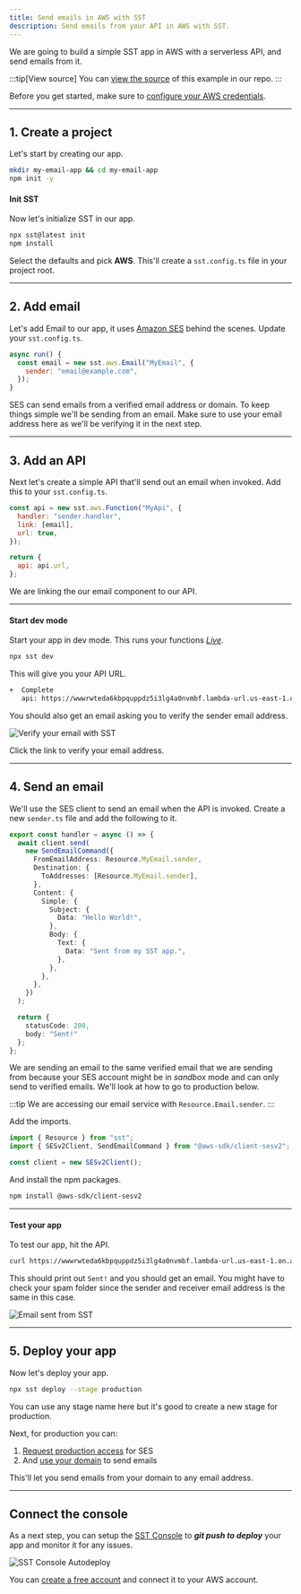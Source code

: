 ```yaml
---
title: Send emails in AWS with SST
description: Send emails from your API in AWS with SST.
---
```


We are going to build a simple SST app in AWS with a serverless API, and send emails from it.

:::tip[View source]
You can [view the source](https://github.com/sst/ion/tree/dev/examples/aws-email) of this example in our repo.
:::

Before you get started, make sure to [configure your AWS credentials](https://docs.sst.dev/advanced/iam-credentials#loading-from-a-file).

---

## 1. Create a project

Let's start by creating our app.

```bash
mkdir my-email-app && cd my-email-app
npm init -y
```

#### Init SST

Now let's initialize SST in our app.

```bash
npx sst@latest init
npm install
```

Select the defaults and pick **AWS**. This'll create a `sst.config.ts` file in your project root.

---

## 2. Add email

Let's add Email to our app, it uses [Amazon SES](https://aws.amazon.com/ses/) behind the scenes. Update your `sst.config.ts`.

```js title="sst.config.ts" {3}
async run() {
  const email = new sst.aws.Email("MyEmail", {
    sender: "email@example.com",
  });
}
```

SES can send emails from a verified email address or domain. To keep things simple we'll be sending from an email. Make sure to use your email address here as we'll be verifying it in the next step.

---

## 3. Add an API

Next let's create a simple API that'll send out an email when invoked. Add this to your `sst.config.ts`.

```js title="sst.config.ts" {3}
const api = new sst.aws.Function("MyApi", {
  handler: "sender.handler",
  link: [email],
  url: true,
});

return {
  api: api.url,
};
```

We are linking the our email component to our API.

---

#### Start dev mode

Start your app in dev mode. This runs your functions [_Live_](/docs/live/).

```bash
npx sst dev
```

This will give you your API URL.

```bash frame="none"
+  Complete
   api: https://wwwrwteda6kbpquppdz5i3lg4a0nvmbf.lambda-url.us-east-1.on.aws/
```

You should also get an email asking you to verify the sender email address.

![Verify your email with SST](../../../../../assets/docs/start/verify-your-email-with-sst.png)

Click the link to verify your email address. 

---

## 4. Send an email

We'll use the SES client to send an email when the API is invoked. Create a new `sender.ts` file and add the following to it.

```ts title="sender.ts" {4}
export const handler = async () => {
  await client.send(
    new SendEmailCommand({
      FromEmailAddress: Resource.MyEmail.sender,
      Destination: {
        ToAddresses: [Resource.MyEmail.sender],
      },
      Content: {
        Simple: {
          Subject: {
            Data: "Hello World!",
          },
          Body: {
            Text: {
              Data: "Sent from my SST app.",
            },
          },
        },
      },
    })
  );

  return {
    statusCode: 200,
    body: "Sent!"
  };
};
```

We are sending an email to the same verified email that we are sending from because your SES account might be in _sandbox_ mode and can only send to verified emails. We'll look at how to go to production below.

:::tip
We are accessing our email service with `Resource.Email.sender`.
:::

Add the imports.

```ts title="sender.ts"
import { Resource } from "sst";
import { SESv2Client, SendEmailCommand } from "@aws-sdk/client-sesv2";

const client = new SESv2Client();
```

And install the npm packages.

```bash
npm install @aws-sdk/client-sesv2
```

---

#### Test your app

To test our app, hit the API.

```bash
curl https://wwwrwteda6kbpquppdz5i3lg4a0nvmbf.lambda-url.us-east-1.on.aws
```

This should print out `Sent!` and you should get an email. You might have to check your spam folder since the sender and receiver email address is the same in this case.

![Email sent from SST](../../../../../assets/docs/start/email-sent-from-sst.png)

---

## 5. Deploy your app

Now let's deploy your app.


```bash
npx sst deploy --stage production
```

You can use any stage name here but it's good to create a new stage for production.

Next, for production you can:

1. [Request production access](https://docs.aws.amazon.com/ses/latest/dg/request-production-access.html) for SES
2. And [use your domain](/docs/component/aws/email/) to send emails

This'll let you send emails from your domain to any email address.

---

## Connect the console

As a next step, you can setup the [SST Console](/docs/console/) to _**git push to deploy**_ your app and monitor it for any issues. 

![SST Console Autodeploy](../../../../../assets/docs/start/sst-console-autodeploy.png)

You can [create a free account](https://console.sst.dev) and connect it to your AWS account.

